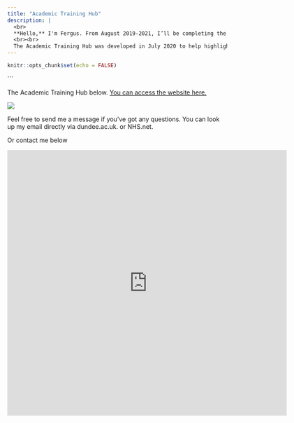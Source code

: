 ```yaml
---
title: "Academic Training Hub"
description: |
  <br>
  **Hello,** I'm Fergus. From August 2019-2021, I’ll be completing the Academic Foundation Programme in Ninewells. Research block: April - August 2021.
  <br><br>
  The Academic Training Hub was developed in July 2020 to help highlight and develop opportunities for Doctors and Medical Students based in Tayside who are interested in research, teaching and clinical governance.
---
```


```r
knitr::opts_chunk$set(echo = FALSE)
``` 
```

The Academic Training Hub below. [You can access the website here.](https://dmail.sharepoint.com/sites/academictraininghub)

![](images/ath.png)

Feel free to send me a message if you've got any questions.
You can look up my email directly via dundee.ac.uk. or NHS.net.

Or contact me below

<iframe src="https://docs.google.com/forms/d/e/1FAIpQLSfq-1hTJnqD1UNkWd9668VC0IVydxBA77Ss4dv--k5ZUDTq4g/viewform?embedded=true" width="640" height="607" frameborder="0" marginheight="0" marginwidth="0">Loading…</iframe>
